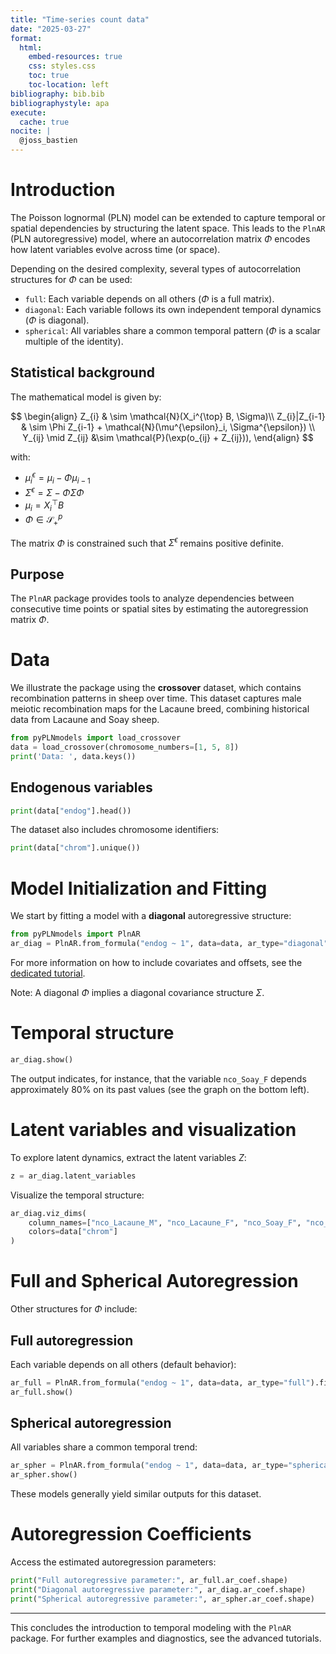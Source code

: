 ```yaml
---
title: "Time-series count data"
date: "2025-03-27"
format:
  html:
    embed-resources: true
    css: styles.css
    toc: true
    toc-location: left
bibliography: bib.bib
bibliographystyle: apa
execute:
  cache: true
nocite: |
  @joss_bastien
---
```


# Introduction

The Poisson lognormal (PLN) model can be extended to capture temporal or spatial dependencies by structuring the latent space. This leads to the `PlnAR` (PLN autoregressive) model, where an autocorrelation matrix $\Phi$ encodes how latent variables evolve across time (or space).

Depending on the desired complexity, several types of autocorrelation structures for $\Phi$ can be used:

- `full`: Each variable depends on all others ($\Phi$ is a full matrix).
- `diagonal`: Each variable follows its own independent temporal dynamics ($\Phi$ is diagonal).
- `spherical`: All variables share a common temporal pattern ($\Phi$ is a scalar multiple of the identity).

## Statistical background

The mathematical model is given by:

$$
\begin{align}
Z_{i} & \sim \mathcal{N}(X_i^{\top} B, \Sigma)\\
Z_{i}|Z_{i-1} &  \sim \Phi Z_{i-1} + \mathcal{N}(\mu^{\epsilon}_i, \Sigma^{\epsilon}) \\
Y_{ij} \mid Z_{ij} &\sim \mathcal{P}(\exp(o_{ij} + Z_{ij})),
\end{align}
$$

with:

- $\mu^{\epsilon}_i = \mu_i - \Phi \mu_{i-1}$
- $\Sigma^{\epsilon} = \Sigma - \Phi \Sigma \Phi$
- $\mu_i = X_i^{\top} B$
- $\Phi \in \mathcal{S}^{p}_+$

The matrix $\Phi$ is constrained such that $\Sigma^{\epsilon}$ remains positive definite.

## Purpose

The `PlnAR` package provides tools to analyze dependencies between consecutive time points or spatial sites by estimating the autoregression matrix $\Phi$.

# Data

We illustrate the package using the **crossover** dataset, which contains recombination patterns in sheep over time. This dataset captures male meiotic recombination maps for the Lacaune breed, combining historical data from Lacaune and Soay sheep.

```python
from pyPLNmodels import load_crossover
data = load_crossover(chromosome_numbers=[1, 5, 8])
print('Data: ', data.keys())
```

## Endogenous variables

```python
print(data["endog"].head())
```

The dataset also includes chromosome identifiers:

```python
print(data["chrom"].unique())
```

# Model Initialization and Fitting

We start by fitting a model with a **diagonal** autoregressive structure:

```python
from pyPLNmodels import PlnAR
ar_diag = PlnAR.from_formula("endog ~ 1", data=data, ar_type="diagonal").fit()
```

For more information on how to include covariates and offsets, see the
[dedicated tutorial](model_specifying.html).

Note: A diagonal $\Phi$ implies a diagonal covariance structure $\Sigma$.

# Temporal structure

```python
ar_diag.show()
```

The output indicates, for instance, that the variable `nco_Soay_F` depends
approximately 80% on its past values (see the graph on the bottom left).

# Latent variables and visualization

To explore latent dynamics, extract the latent variables $Z$:

```python
z = ar_diag.latent_variables
```

Visualize the temporal structure:

```python
ar_diag.viz_dims(
    column_names=["nco_Lacaune_M", "nco_Lacaune_F", "nco_Soay_F", "nco_Soay_M"],
    colors=data["chrom"]
)
```

# Full and Spherical Autoregression

Other structures for $\Phi$ include:

## Full autoregression

Each variable depends on all others (default behavior):

```python
ar_full = PlnAR.from_formula("endog ~ 1", data=data, ar_type="full").fit()
ar_full.show()
```

## Spherical autoregression

All variables share a common temporal trend:

```python
ar_spher = PlnAR.from_formula("endog ~ 1", data=data, ar_type="spherical").fit()
ar_spher.show()
```

These models generally yield similar outputs for this dataset.

# Autoregression Coefficients

Access the estimated autoregression parameters:

```python
print("Full autoregressive parameter:", ar_full.ar_coef.shape)
print("Diagonal autoregressive parameter:", ar_diag.ar_coef.shape)
print("Spherical autoregressive parameter:", ar_spher.ar_coef.shape)
```

---

This concludes the introduction to temporal modeling with the `PlnAR` package. For further examples and diagnostics, see the advanced tutorials.
